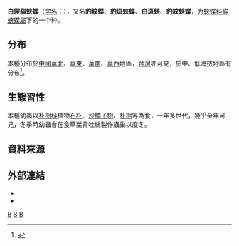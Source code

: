 {{NoteTA
|G1=Butterfly
}}
{{Speciesbox
| genus = Timelaea
| species = albescens
| authority = Oberthur, 1886
| image = Timelaea albescens formosana 20140719.jpg
| image_caption = 
| image2 = Timelaea albescens formosana back 20131020.jpg
| image2_caption = 台灣亞種（''T. a. formosana''）
}}

'''白裳貓蛺蝶'''（[[学名|学名]]：{{lang|la|'''''Timelaea albescens'''''}}），又名'''豹紋蝶'''、'''豹斑蛺蝶'''、'''白斑蛺'''、'''豹紋蛺蝶'''，为[[蛺蝶科|蛺蝶科]][[貓蛺蝶屬|貓蛺蝶屬]]下的一个种。

==分布==
本種分布於[[中國|中國]][[華北|華北]]、[[華東|華東]]、[[華南|華南]]、[[華西|華西]]地區，[[台灣|台灣]]亦可見，於中、低海拔地區有分布<ref name="978-986-177-668-2">{{cite book|author=徐堉峰 |coauthors= |title=台灣蝴蝶圖鑑．下（蛺蝶） |year=2013 |publisher=晨星出版社 |location=台中市 |isbn=978-986-177-668-2 }}</ref>。

==生態習性==
本種幼蟲以[[朴樹科|朴樹科]]植物[[石朴|石朴]]、[[沙楠子樹|沙楠子樹]]、[[朴樹|朴樹]]等為食，一年多世代，幾乎全年可見，冬季時幼蟲會在食草葉背吐絲製作蟲巢以度冬。

==資料來源==
{{reflist}}

==外部連結==
* {{TaiBNET| zh=白裳貓蛺蝶 | id=347201| binomial=Timelaea albescens| sub = formosana | authority=Fruhstorfer, 1908| var= | accessdate=2014-12-22}}
* {{Commonscat-inline|Timelaea albescens|白裳貓蛺蝶}}

{{Taxonbar}}

[[Category:1886年描述的昆虫|B]]
[[Category:貓蛺蝶屬|B]]
[[Category:臺灣蝴蝶|B]]


{{Animal-stub}}